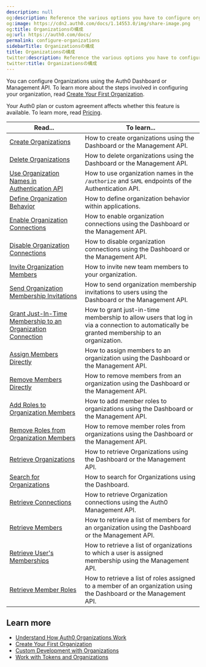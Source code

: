 ```yaml
---
description: null
og:description: Reference the various options you have to configure organizations.
og:image: https://cdn2.auth0.com/docs/1.14553.0/img/share-image.png
og:title: Organizationsの構成
og:url: https://auth0.com/docs/
permalink: configure-organizations
sidebarTitle: Organizationsの構成
title: Organizationsの構成
twitter:description: Reference the various options you have to configure organizations.
twitter:title: Organizationsの構成
---
```


You can configure Organizations using the <Tooltip tip="Auth0 Dashboard: Auth0's main product to configure your services." cta="View Glossary" href="/docs/glossary?term=Auth0+Dashboard">Auth0 Dashboard</Tooltip> or <Tooltip tip="Auth0 Dashboard: Auth0's main product to configure your services." cta="View Glossary" href="/docs/glossary?term=Management+API">Management API</Tooltip>. To learn more about the steps involved in configuring your organization, read [Create Your First Organization](/docs/manage-users/organizations/create-first-organization).

<Card title="Availability varies by Auth0 plan">

Your Auth0 plan or custom agreement affects whether this feature is available. To learn more, read [Pricing](https://auth0.com/pricing).

</Card>

| **Read...** | **To learn...** |
| --- | --- |
| [Create Organizations](/docs/manage-users/organizations/configure-organizations/create-organizations) | How to create organizations using the Dashboard or the Management API. |
| [Delete Organizations](/docs/manage-users/organizations/configure-organizations/delete-organizations) | How to delete organizations using the Dashboard or the Management API. |
| [Use Organization Names in Authentication API](/docs/manage-users/organizations/configure-organizations/use-org-name-authentication-api) | How to use organization names in the `/authorize` and `SAML` endpoints of the Authentication API. |
| [Define Organization Behavior](/docs/manage-users/organizations/configure-organizations/define-organization-behavior) | How to define organization behavior within applications. |
| [Enable Organization Connections](/docs/manage-users/organizations/configure-organizations/enable-connections) | How to enable organization connections using the Dashboard or the Management API. |
| [Disable Organization Connections](/docs/manage-users/organizations/configure-organizations/disable-connections) | How to disable organization connections using the Dashboard or the Management API. |
| [Invite Organization Members](/docs/manage-users/organizations/configure-organizations/invite-members) | How to invite new team members to your organization. |
| [Send Organization Membership Invitations](/docs/manage-users/organizations/configure-organizations/send-membership-invitations) | How to send organization membership invitations to users using the Dashboard or the Management API. |
| [Grant Just-In-Time Membership to an Organization Connection](/docs/manage-users/organizations/configure-organizations/grant-just-in-time-membership) | How to grant just-in-time membership to allow users that log in via a connection to automatically be granted membership to an organization. |
| [Assign Members Directly](/docs/manage-users/organizations/configure-organizations/assign-members) | How to assign members to an organization using the Dashboard or the Management API. |
| [Remove Members Directly](/docs/manage-users/organizations/configure-organizations/remove-members) | How to remove members from an organization using the Dashboard or the Management API. |
| [Add Roles to Organization Members](/docs/manage-users/organizations/configure-organizations/add-member-roles) | How to add member roles to organizations using the Dashboard or the Management API. |
| [Remove Roles from Organization Members](/docs/manage-users/organizations/configure-organizations/remove-member-roles) | How to remove member roles from organizations using the Dashboard or the Management API. |
| [Retrieve Organizations](/docs/manage-users/organizations/configure-organizations/retrieve-organizations) | How to retrieve Organizations using the Dashboard or the Management API. |
| [Search for Organizations](/docs/manage-users/organizations/configure-organizations/search-for-organizations) | How to search for Organizations using the Dashboard. |
| [Retrieve Connections](/docs/manage-users/organizations/configure-organizations/retrieve-connections) | How to retrieve Organization connections using the Auth0 Management API. |
| [Retrieve Members](/docs/manage-users/organizations/configure-organizations/retrieve-members) | How to retrieve a list of members for an organization using the Dashboard or the Management API. |
| [Retrieve User's Memberships](/docs/manage-users/organizations/configure-organizations/retrieve-user-membership) | How to retrieve a list of organizations to which a user is assigned membership using the Management API. |
| [Retrieve Member Roles](/docs/manage-users/organizations/configure-organizations/retrieve-member-roles) | How to retrieve a list of roles assigned to a member of an organization using the Dashboard or the Management API. |

## Learn more

* [Understand How Auth0 Organizations Work](/docs/manage-users/organizations/organizations-overview)
* [Create Your First Organization](/docs/manage-users/organizations/create-first-organization)
* [Custom Development with Organizations](/docs/manage-users/organizations/custom-development)
* [Work with Tokens and Organizations](/docs/manage-users/organizations/using-tokens)